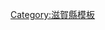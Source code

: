 <noinclude>{{日本都道府縣行政區劃}}</noinclude>{{Navbox
|name = 滋賀縣
|state = {{{state|autocollapse}}}
|title = [[滋賀縣]][[日本行政區劃|行政區劃]]
|image = [[File:Flag of Shiga Prefecture.svg|60px|滋賀縣縣徽]]<br />[[File:Shadow picture of Shiga prefecture.png|40px|滋賀縣地圖]]
|titlestyle = background:#efefef;
|bodystyle = background:#f9f9f9;
|groupstyle = background:#efefef;text-align:center;
|oddstyle = background:#fcfcfc;
|bodyclass = hlist

|group1 = 市部
|list1 =
* [[大津市]]
* [[彥根市]]
* [[長濱市]]
* [[近江八幡市]]
* [[草津市]]
* [[守山市]]
* [[栗東市]]
* [[甲賀市]]
* [[野洲市]]
* [[湖南市]]
* [[高島市]]
* [[東近江市]]
* [[米原市]]

|group2 = [[蒲生郡]]
|list2 =
* [[日野町 (滋賀縣)|日野町]]
* [[龍王町]]

|group3 = [[愛知郡 (滋賀縣)|愛知郡]]
|list3 =
* [[愛莊町]]

|group4 = [[犬上郡]]
|list4 =
* [[豐鄉町]]
* [[甲良町]]
* [[多賀町]]
}}<noinclude>
{{DEFAULTSORT:Shiga}}
[[Category:滋賀縣模板]]
</noinclude>